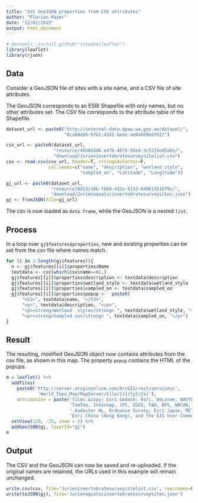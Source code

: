 ```yaml
---
title: "Set GeoJSON properties from CSV attributes"
author: "Florian Mayer"
date: "12/01/2015"
output: html_document
---
```

```r
# devtools::install_github("rstudio/leaflet")
library(leaflet)
library(rjson)
```

## Data
Consider a GeoJSON file of sites with a site name, and a CSV file of site 
attributes.

The GeoJSON corresponds to an ESRI Shapefile with only names, 
but no other attributes set.
The CSV file corresponds to the attribute table of the Shapefile.

```r
dataset_url <- paste0("http://internal-data.dpaw.wa.gov.au/dataset/",
                      "0ca68dd5-57b1-4332-beae-ae0a5b9ed762/")

csv_url <- paste0(dataset_url,
                  "resource/46b6b5d6-e476-4876-93e4-3c5215ed5a6e/",
                  "download/Jurieninvertebratesurveysitelist.csv")
csv <- read.csv(csv_url, header=T, stringsAsFactor=F, 
                col.names=c("name", "description", "wetland_style", 
                            "sampled_on", "Latitude", "Longitude"))

gj_url <- paste0(dataset_url,
                 "resource/6d13c10b-fb88-433a-9133-84061351079c/",
                 "download/Jurienaquaticinvertebratesurveysites.json")
gj <- fromJSON(file=gj_url)
```
The csv is now loaded as `data.frame`, while the GeoJSON is a nested `list`.

## Process
In a loop over `gj$features$properties`, new and existing properties can be set 
from the csv file where names match.
```r
for (i in 1:length(gj$features)){
  n <- gj$features[[i]]$properties$Name
  textdata <- csv[which(csv$name==n),]
  gj$features[[i]]$properties$description <- textdata$description
  gj$features[[i]]$properties$wetland_style <- textdata$wetland_style
  gj$features[[i]]$properties$sampled_on <- textdata$sampled_on
  gj$features[[i]]$properties$popup <-  paste0(
      "<h3>", textdata$name, "</h3>",
      "<p>", textdata$description, "</p>",
      "<p><strong>Wetland  style</strong> ", textdata$wetland_style, "</p>",
      "<p><strong>Sampled on</strong> ", textdata$sampled_on, "</p>")
}
```

## Result
The resulting, modified GeoJSON object now contains attributes from the csv file,
as shown in this map. The property `popup` contains the HTML of the popups.
```r
m = leaflet() %>% 
  addTiles(
    paste0('http://server.arcgisonline.com/ArcGIS/rest/services/',
            'World_Topo_Map/MapServer/tile/{z}/{y}/{x}'),
    attribution = paste('Tiles &copy; Esri &mdash; Esri, DeLorme, NAVTEQ,',
                        'TomTom, Intermap, iPC, USGS, FAO, NPS, NRCAN, GeoBase,',
                        ' Kadaster NL, Ordnance Survey, Esri Japan, METI,',
                        'Esri China (Hong Kong), and the GIS User Community')) %>%
  setView(120, -25, zoom = 5) %>%
  addGeoJSON(gj, layerId="gj")
m
```

## Output
The CSV and the GeoJSON can now be saved and re-uploaded. If the original names 
are retained, the URLs used in this example will remain unchanged.
```r
write.csv(csv, file='Jurieninvertebratesurveysitelist.csv', row.names=F)
write(toJSON(gj), file='Jurienaquaticinvertebratesurveysites.json')
```
